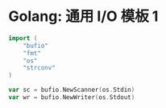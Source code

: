 # Golang: 通用 I/O 模板 1
```go
import (
	"bufio"
	"fmt"
	"os"
	"strconv"
)

var sc = bufio.NewScanner(os.Stdin)
var wr = bufio.NewWriter(os.Stdout)
```
<div class="goplay-container"></div>